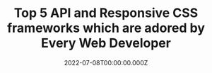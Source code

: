 ---
title: Top 5 API and Responsive CSS frameworks which are adored by Every Web Developer
date: '2022-07-08T00:00:00.000Z'
color: '#000'
hero: api.jpeg
link: 'https://medium.com/@piyushyadav0191/top-5-api-and-responsive-css-frameworks-which-are-adored-by-every-web-developer-a587e38b21d6'
---